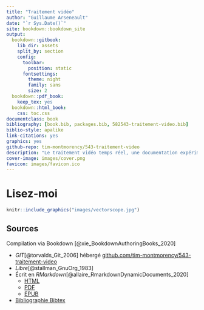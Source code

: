 ```yaml
--- 
title: "Traitement vidéo"
author: "Guillaume Arseneault"
date: "`r Sys.Date()`"
site: bookdown::bookdown_site
output:
  bookdown::gitbook:
    lib_dir: assets
    split_by: section
    config:
      toolbar:
        position: static
      fontsettings:
        theme: night
        family: sans
        size: 2
  bookdown::pdf_book:
    keep_tex: yes
  bookdown::html_book:
    css: toc.css
documentclass: book
bibliography: [book.bib, packages.bib, 582543-traitement-video.bib]
biblio-style: apalike
link-citations: yes
graphics: yes
github-repo: tim-montmorency/543-traitement-video
description: "Le traitement vidéo temps réel, une documentation expérimentale"
cover-image: images/cover.png
favicon: images/favicon.ico
---
```

# Lisez-moi {-}

```r
knitr::include_graphics("images/vectorscope.jpg")
```

## Sources {-}

Compilation via Bookdown [@xie_BookdownAuthoringBooks_2020] 

* *GIT*[@torvalds_Git_2006] hébergé [github.com/tim-montmorency/543-traitement-video](https://github.com/tim-montmorency/543-traitement-video){target="_blank"}
* *Libre*[@stallman_GnuOrg_1983] 
* Écrit en *RMarkdown*[@allaire_RmarkdownDynamicDocuments_2020]  
  * [HTML](https://tim-montmorency.com/543-traitement-video/){target="_blank"}
  *	[PDF](https://tim-montmorency.com/543-traitement-video/traitement-video.pdf){target="_blank"}
  * [EPUB](https://tim-montmorency.com/543-traitement-video/traitement-video.epub){target="_blank"}
* [Bibliographie Bibtex](https://github.com/tim-montmorency/543-traitement-video/blob/master/582543-traitement-video.bib) 


